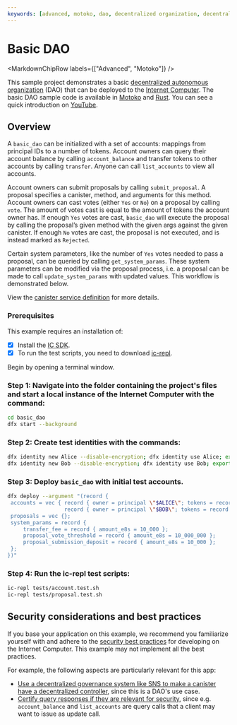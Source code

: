 ```yaml
---
keywords: [advanced, motoko, dao, decentralized organization, decentralized org]
---
```



# Basic DAO

<MarkdownChipRow labels={["Advanced", "Motoko"]} />


This sample project demonstrates a basic [decentralized autonomous organization](https://en.wikipedia.org/wiki/Decentralized_autonomous_organization) (DAO) that can be deployed to the [Internet Computer](https://github.com/dfinity/ic). The basic DAO sample code is available in [Motoko](https://github.com/dfinity/examples/tree/master/motoko/basic_dao) and [Rust](https://github.com/dfinity/examples/tree/master/rust/basic_dao). You can see a quick introduction on [YouTube](https://youtu.be/3IcYlieA-EE).

## Overview

A `basic_dao` can be initialized with a set of accounts: mappings from principal IDs to a number of tokens. Account owners can query their account balance by calling `account_balance` and transfer tokens to other accounts by calling `transfer`. Anyone can call `list_accounts` to view all accounts.

Account owners can submit proposals by calling `submit_proposal`. A proposal specifies a canister, method, and arguments for this method. Account owners can cast votes (either `Yes` or `No`) on a proposal by calling `vote`. The amount of votes cast is equal to the amount of tokens the account owner has. If enough `Yes` votes are cast, `basic_dao` will execute the proposal by calling the proposal’s given method with the given args against the given canister. If enough `No` votes are cast, the proposal is not executed, and is instead marked as `Rejected`.

Certain system parameters, like the number of `Yes` votes needed to pass a proposal, can be queried by calling `get_system_params`. These system parameters can be modified via the proposal process, i.e. a proposal can be made to call `update_system_params` with updated values. 
This workflow is demonstrated below.

View the [canister service definition](https://github.com/dfinity/examples/blob/master/rust/basic_dao/src/basic_dao/src/basic_dao.did) for more details.
 
### Prerequisites
This example requires an installation of:

- [x] Install the [IC SDK](https://internetcomputer.org/docs/current/developer-docs/setup/install/).
- [x] To run the test scripts, you need to download [ic-repl](https://github.com/chenyan2002/ic-repl/releases).

Begin by opening a terminal window.

 ### Step 1: Navigate into the folder containing the project's files and start a local instance of the Internet Computer with the command:

```bash
cd basic_dao
dfx start --background
```

 ### Step 2: Create test identities with the commands:

```bash
dfx identity new Alice --disable-encryption; dfx identity use Alice; export ALICE=$(dfx identity get-principal);
dfx identity new Bob --disable-encryption; dfx identity use Bob; export BOB=$(dfx identity get-principal);
```

 ### Step 3: Deploy `basic_dao` with initial test accounts.

```bash
dfx deploy --argument "(record {
 accounts = vec { record { owner = principal \"$ALICE\"; tokens = record { amount_e8s = 100_000_000 }; };
                  record { owner = principal \"$BOB\"; tokens = record { amount_e8s = 100_000_000 };}; };
 proposals = vec {};
 system_params = record {
     transfer_fee = record { amount_e8s = 10_000 };
     proposal_vote_threshold = record { amount_e8s = 10_000_000 };
     proposal_submission_deposit = record { amount_e8s = 10_000 };
 };
})"
```

 ### Step 4: Run the ic-repl test scripts:

```bash
ic-repl tests/account.test.sh
ic-repl tests/proposal.test.sh
```

## Security considerations and best practices

If you base your application on this example, we recommend you familiarize yourself with and adhere to the [security best practices](https://internetcomputer.org/docs/current/references/security/) for developing on the Internet Computer. This example may not implement all the best practices.

For example, the following aspects are particularly relevant for this app:
* [Use a decentralized governance system like SNS to make a canister have a decentralized controller](https://internetcomputer.org/docs/current/references/security/rust-canister-development-security-best-practices#use-a-decentralized-governance-system-like-sns-to-make-a-canister-have-a-decentralized-controller), since this is a DAO's use case.
* [Certify query responses if they are relevant for security](https://internetcomputer.org/docs/current/references/security/general-security-best-practices#certify-query-responses-if-they-are-relevant-for-security), since e.g. `account_balance` and `list_accounts` are query calls that a client may want to issue as update call.
